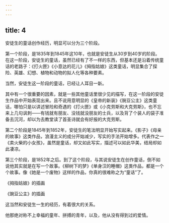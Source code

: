 ```yaml
---
---
---
```

title: 4
---



安徒生的童话创作经历，明显可以分为三个阶段。

第一个阶段，是1835年到1845年这10年，也就是安徒生从30岁到40岁的阶段。在这一阶段，安徒生的童话，虽然已经有了不一样的东西，但基本还是沿着传统童话的老路子：《打火匣》《小意达的花儿》《拇指姑娘》这类童话，明显集合了探险、英雄、幻想、植物和动物的拟人化等各种要素。

当然，安徒生这一阶段的童话，已经让人耳目一新。

其中有一个很重要的因素，就是一些其他童话里很少见的描写，在这一阶段的安徒生作品中开始表现出来。且不说用意明显的《皇帝的新装》《豌豆公主》这类童话，哪怕只是以讲述冒险和奇遇的《打火匣》或《小克劳斯和大克劳斯》，也不忘来上几句讽刺——有钱就有朋友、没钱就没朋友的士兵，以及背了个装人的袋子准备去沉河，却以为去教堂读了首圣诗就会有好报的大克劳斯。

第二个阶段是1845年到1852年，安徒生的笔法明显开始写实起来。《影子》《母亲的故事》这类作品，浪漫主义的成分开始减少，写实的手法开始增多。代表作之一《卖火柴的小女孩》，虽然是童话，却又如此写实，描述可以如此华美，结局却如此凄凉。

第三个阶段，是1852年之后。到了这个阶段，与其说安徒生在创作童话，倒不如说他其实就是在写一个故事。《柳树下的梦》《单身汉的睡帽》这类作品，都是一个个故事。像《她是一个废物》这样的作品，你真的很难称之为“童话”了。

《拇指姑娘》的插画



《豌豆公主》的插画



这当然和安徒生一生的经历，有着很大的关系。

他那绝对称不上幸福的童年、拼搏的青年，以及，他从没有得到过的爱情。